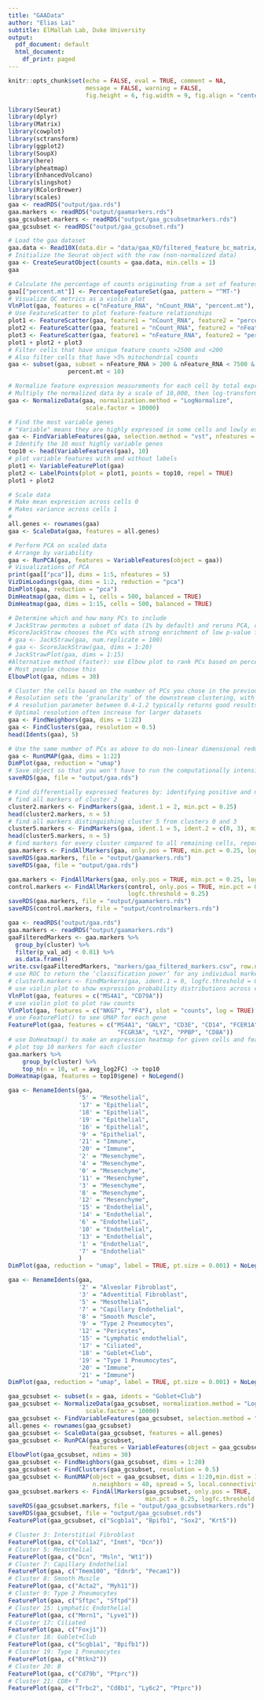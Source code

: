 ```yaml
---
title: "GAAData"
author: "Elias Lai"
subtitle: ElMallah Lab, Duke University
output:
  pdf_document: default
  html_document:
    df_print: paged
---
```


```r
knitr::opts_chunk$set(echo = FALSE, eval = TRUE, comment = NA, 
                      message = FALSE, warning = FALSE,
                      fig.height = 6, fig.width = 9, fig.align = "center")
```

```r
library(Seurat)
library(dplyr)
library(Matrix)
library(cowplot)
library(sctransform)
library(ggplot2)
library(SoupX)
library(here)
library(pheatmap)
library(EnhancedVolcano)
library(slingshot)
library(RColorBrewer)
library(scales)
gaa <- readRDS("output/gaa.rds")
gaa.markers <- readRDS("output/gaamarkers.rds")
gaa_gcsubset.markers <- readRDS("output/gaa_gcsubsetmarkers.rds")
gaa_gcsubset <- readRDS("output/gaa_gcsubset.rds")
```

```r
# Load the gaa dataset
gaa.data <- Read10X(data.dir = "data/gaa_KO/filtered_feature_bc_matrix/")
# Initialize the Seurat object with the raw (non-normalized data)
gaa <- CreateSeuratObject(counts = gaa.data, min.cells = 1)
gaa
```

```r
# Calculate the percentage of counts originating from a set of features (mitochondria) and creates/adds new column to object metadata
gaa[["percent.mt"]] <- PercentageFeatureSet(gaa, pattern = "^MT-")
# Visualize QC metrics as a violin plot
VlnPlot(gaa, features = c("nFeature_RNA", "nCount_RNA", "percent.mt"), ncol = 3)
# Use FeatureScatter to plot feature-feature relationships
plot1 <- FeatureScatter(gaa, feature1 = "nCount_RNA", feature2 = "percent.mt")
plot2 <- FeatureScatter(gaa, feature1 = "nCount_RNA", feature2 = "nFeature_RNA")
plot3 <- FeatureScatter(gaa, feature1 = "nFeature_RNA", feature2 = "percent.mt")
plot1 + plot2 + plot3
# Filter cells that have unique feature counts >2500 and <200
# Also filter cells that have >5% mitochondrial counts
gaa <- subset(gaa, subset = nFeature_RNA > 200 & nFeature_RNA < 7500 & 
                 percent.mt < 10)
```

```r
# Normalize feature expression measurements for each cell by total expression
# Multiply the normalized data by a scale of 10,000, then log-transform the result
gaa <- NormalizeData(gaa, normalization.method = "LogNormalize", 
                      scale.factor = 10000)
```

```r
# Find the most variable genes
# "Variable" means they are highly expressed in some cells and lowly expressed in others
gaa <- FindVariableFeatures(gaa, selection.method = "vst", nfeatures = 2000)
# Identify the 10 most highly variable genes
top10 <- head(VariableFeatures(gaa), 10)
# plot variable features with and without labels
plot1 <- VariableFeaturePlot(gaa)
plot2 <- LabelPoints(plot = plot1, points = top10, repel = TRUE)
plot1 + plot2
```

```r
# Scale data
# Make mean expression across cells 0
# Makes variance across cells 1
# 
all.genes <- rownames(gaa)
gaa <- ScaleData(gaa, features = all.genes)
```

```r
# Perform PCA on scaled data
# Arrange by variability
gaa <- RunPCA(gaa, features = VariableFeatures(object = gaa))
# Visualizations of PCA
print(gaa[["pca"]], dims = 1:5, nfeatures = 5)
VizDimLoadings(gaa, dims = 1:2, reduction = "pca")
DimPlot(gaa, reduction = "pca")
DimHeatmap(gaa, dims = 1, cells = 500, balanced = TRUE)
DimHeatmap(gaa, dims = 1:15, cells = 500, balanced = TRUE)
```

```r
# Determine which and how many PCs to include
# JackStraw permutes a subset of data (1% by default) and reruns PCA, constructing a 'null distribution' of features scores
#ScoreJackStraw chooses the PCs with strong enrichment of low p-value features
# gaa <- JackStraw(gaa, num.replicate = 100)
# gaa <- ScoreJackStraw(gaa, dims = 1:20)
# JackStrawPlot(gaa, dims = 1:15)
#Alternative method (faster): use Elbow plot to rank PCs based on percentage of variance explained by each one
# Most people choose this
ElbowPlot(gaa, ndims = 30)
```

```r
# Cluster the cells based on the number of PCs you chose in the previous step
# Resolution sets the ‘granularity’ of the downstream clustering, with increased values leading to a greater number of clusters
# A resolution parameter between 0.4-1.2 typically returns good results for single-cell datasets of around 3K cells
# Optimal resolution often increase for larger datasets
gaa <- FindNeighbors(gaa, dims = 1:22)
gaa <- FindClusters(gaa, resolution = 0.5)
head(Idents(gaa), 5)
```

```r
# Use the same number of PCs as above to do non-linear dimensional reduction
gaa <- RunUMAP(gaa, dims = 1:22)
DimPlot(gaa, reduction = "umap")
# Save object so that you won't have to run the computationally intensive steps above
saveRDS(gaa, file = "output/gaa.rds")
```

```r
# Find differentially expressed features by: identifying positive and negative markers of a single cluster (specified in ident.1) compared to all other cells
# find all markers of cluster 2
cluster2.markers <- FindMarkers(gaa, ident.1 = 2, min.pct = 0.25)
head(cluster2.markers, n = 5)
# find all markers distinguishing cluster 5 from clusters 0 and 3
cluster5.markers <- FindMarkers(gaa, ident.1 = 5, ident.2 = c(0, 3), min.pct = 0.25)
head(cluster5.markers, n = 5)
# find markers for every cluster compared to all remaining cells, report only the positive ones
gaa.markers <- FindAllMarkers(gaa, only.pos = TRUE, min.pct = 0.25, logfc.threshold = 0.25)
saveRDS(gaa.markers, file = "output/gaamarkers.rds")
saveRDS(gaa, file = "output/gaa.rds")
```

```r
gaa.markers <- FindAllMarkers(gaa, only.pos = TRUE, min.pct = 0.25, logfc.threshold = 0.25)
control.markers <- FindAllMarkers(control, only.pos = TRUE, min.pct = 0.25,
                                  logfc.threshold = 0.25)
saveRDS(gaa.markers, file = "output/gaamarkers.rds")
saveRDS(control.markers, file = "output/controlmarkers.rds")
```



```r
gaa <- readRDS("output/gaa.rds")
gaa.markers <- readRDS("output/gaamarkers.rds")
gaaFilteredMarkers <- gaa.markers %>%
  group_by(cluster) %>%
  filter(p_val_adj < 0.01) %>% 
  as.data.frame()
write.csv(gaaFilteredMarkers, "markers/gaa_filtered_markers.csv", row.names = FALSE)
# use ROC to return the ‘classification power’ for any individual marker (ranging from 0 - random, to 1 - perfect)
# cluster0.markers <- FindMarkers(gaa, ident.1 = 0, logfc.threshold = 0.25, test.use = "roc", only.pos = TRUE)
# use violin plot to show expression probability distributions across clusters
VlnPlot(gaa, features = c("MS4A1", "CD79A"))
# use violin plot to plot raw counts
VlnPlot(gaa, features = c("NKG7", "PF4"), slot = "counts", log = TRUE)
# use FeaturePlot() to see UMAP for each gene
FeaturePlot(gaa, features = c("MS4A1", "GNLY", "CD3E", "CD14", "FCER1A", 
                               "FCGR3A", "LYZ", "PPBP", "CD8A"))
# use DoHeatmap() to make an expression heatmap for given cells and features
# plot top 10 markers for each cluster
gaa.markers %>%
    group_by(cluster) %>%
    top_n(n = 10, wt = avg_log2FC) -> top10
DoHeatmap(gaa, features = top10$gene) + NoLegend()
```

```r
gaa <- RenameIdents(gaa, 
                    '5' = "Mesothelial",
                    '17' = "Epithelial",
                    '18' = "Epithelial",
                    '19' = "Epithelial",
                    '16' = "Epithelial",
                    '9' = "Epithelial",
                    '21' = "Immune",
                    '20' = "Immune",
                    '2' = "Mesenchyme",
                    '4' = "Mesenchyme",
                    '0' = "Mesenchyme",
                    '11' = "Mesenchyme",
                    '3' = "Mesenchyme",
                    '8' = "Mesenchyme",
                    '12' = "Mesenchyme",
                    '15' = "Endothelial",
                    '14' = "Endothelial",
                    '6' = "Endothelial",
                    '10' = "Endothelial",
                    '13' = "Endothelial",
                    '1' = "Endothelial",
                    '7' = "Endothelial"
                    )
DimPlot(gaa, reduction = "umap", label = TRUE, pt.size = 0.001) + NoLegend()
```

```r
gaa <- RenameIdents(gaa, 
                    '2' = "Alveolar Fibroblast", 
                    '3' = "Adventitial Fibroblast", 
                    '5' = "Mesothelial", 
                    '7' = "Capillary Endothelial", 
                    '8' = "Smooth Muscle",
                    '9' = "Type 2 Pneumocytes",
                    '12' = "Pericytes",
                    '15' = "Lymphatic endothelial", 
                    '17' = "Ciliated", 
                    '18' = "Goblet+Club", 
                    '19' = "Type 1 Pneumocytes", 
                    '20' = "Immune", 
                    '21' = "Immune")
DimPlot(gaa, reduction = "umap", label = TRUE, pt.size = 0.001) + NoLegend()
```

```r
gaa_gcsubset <- subset(x = gaa, idents = "Goblet+Club")
gaa_gcsubset <- NormalizeData(gaa_gcsubset, normalization.method = "LogNormalize", 
                      scale.factor = 10000)
gaa_gcsubset <- FindVariableFeatures(gaa_gcsubset, selection.method = "vst", nfeatures = 2000)
all.genes <- rownames(gaa_gcsubset)
gaa_gcsubset <- ScaleData(gaa_gcsubset, features = all.genes)
gaa_gcsubset <- RunPCA(gaa_gcsubset, 
                       features = VariableFeatures(object = gaa_gcsubset))
ElbowPlot(gaa_gcsubset, ndims = 30)
gaa_gcsubset <- FindNeighbors(gaa_gcsubset, dims = 1:20)
gaa_gcsubset <- FindClusters(gaa_gcsubset, resolution = 0.5)
gaa_gcsubset <- RunUMAP(object = gaa_gcsubset, dims = 1:20,min.dist = 1, 
                        n.neighbors = 40, spread = 5, local.connectivity = 20)
gaa_gcsubset.markers <- FindAllMarkers(gaa_gcsubset, only.pos = TRUE, 
                                       min.pct = 0.25, logfc.threshold = 0.25)
saveRDS(gaa_gcsubset.markers, file = "output/gaa_gcsubsetmarkers.rds")
saveRDS(gaa_gcsubset, file = "output/gaa_gcsubset.rds")
FeaturePlot(gaa_gcsubset, c("Scgb1a1", "Bpifb1", "Sox2", "Krt5"))
```


```r
# Cluster 3: Interstitial Fibroblast
FeaturePlot(gaa, c("Col1a2", "Inmt", "Dcn"))
# Cluster 5: Mesothelial
FeaturePlot(gaa, c("Dcn", "Msln", "Wt1"))
# Cluster 7: Capillary Endothelial
FeaturePlot(gaa, c("Tmem100", "Ednrb", "Pecam1"))
# Cluster 8: Smooth Muscle
FeaturePlot(gaa, c("Acta2", "Myh11"))
# Cluster 9: Type 2 Pneumocytes
FeaturePlot(gaa, c("Sftpc", "Sftpd"))
# Cluster 15: Lymphatic Endothelial
FeaturePlot(gaa, c("Mmrn1", "Lyve1"))
# Cluster 17: Ciliated
FeaturePlot(gaa, c("Foxj1"))
# Cluster 18: Goblet+Club
FeaturePlot(gaa, c("Scgb1a1", "Bpifb1"))
# Cluster 19: Type 1 Pneumocytes
FeaturePlot(gaa, c("Rtkn2"))
# Cluster 20: B
FeaturePlot(gaa, c("Cd79b", "Ptprc"))
# Cluster 21: CD8+ T
FeaturePlot(gaa, c("Trbc2", "Cd8b1", "Ly6c2", "Ptprc"))
```





